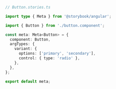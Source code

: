 ```ts
// Button.stories.ts

import type { Meta } from '@storybook/angular';

import { Button } from './button.component';

const meta: Meta<Button> = {
  component: Button,
  argTypes: {
    variant: {
      options: ['primary', 'secondary'],
      control: { type: 'radio' },
    },
  },
};

export default meta;
```
